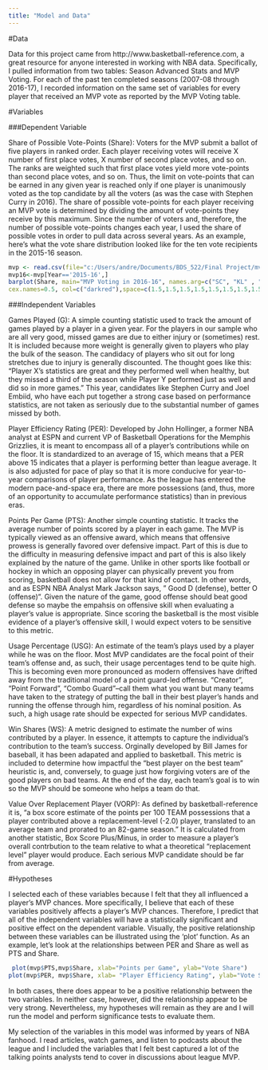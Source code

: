 ---
title: "Model and Data"
---

#Data

Data for this project came from http://www.basketball-reference.com, a great resource for anyone interested in working with NBA data. Specifically, I pulled information from two tables: Season Advanced Stats and MVP Voting. For each of the past ten completed seasons (2007-08 through 2016-17), I recorded information on the same set of variables for every player that received an MVP vote as reported by the MVP Voting table.


#Variables

###Dependent Variable

Share of Possible Vote-Points (Share): Voters for the MVP submit a ballot of five players in ranked order. Each player receiving votes will receive X number of first place votes, X number of second place votes, and so on. The ranks are weighted such that first place votes yield more vote-points than second place votes, and so on. Thus, the limit on vote-points that can be earned in any given year is reached only if one player is unanimously voted as the top candidate by all the voters (as was the case with Stephen Curry in 2016). 
The share of possible vote-points for each player receiving an MVP vote is determined by dividing the amount of vote-points they receive by this maximum. Since the number of voters and, therefore, the number of possible vote-points changes each year, I used the share of possible votes in order to pull data across several years. As an example, here's what the vote share distribution looked like for the ten vote recipients in the 2015-16 season.

```{r, echo=FALSE}
mvp <- read.csv(file="c:/Users/andre/Documents/BDS_522/Final Project/mvp voting final.csv")
mvp16<-mvp[Year=='2015-16',]
barplot(Share, main="MVP Voting in 2016-16", names.arg=c("SC", "KL" , "LJ" ,"RW" , "KD", "CP" , "DG" , "DL" , "JH", "KL" ), ylab=" Vote Share ", xlab="Candidates",  
cex.names=0.5, col=c("darkred"),space=c(1.5,1.5,1.5,1.5,1.5,1.5,1.5,1.5,1.5,1.5))
```

###Independent Variables

Games Played (G): A simple counting statistic used to track the amount of games played by a player in a given year. For the players in our sample who are all very good, missed games are due to either injury or (sometimes) rest. It is included because more weight is generally given to players who play the bulk of the season. The candidacy of players who sit out for long stretches due to injury is generally discounted. The thought goes like this: "Player X's statistics are great and they performed well when healthy, but they missed a third of the season while Player Y performed just as well and did so in more games." This year, candidates like Stephen Curry and Joel Embiid, who have each put together a strong case based on performance statistics, are not taken as seriously due to the substantial number of games missed by both.


Player Efficiency Rating (PER): Developed by John Hollinger, a former NBA analyst at ESPN and current VP of Basketball Operations for the Memphis Grizzlies, it is meant to encompass all of a player's contributions while on the floor. It is standardized to an average of 15, which means that a PER above 15 indicates that a player is performing better than league average. It is also adjusted for pace of play so that it is more conducive for year-to-year comparisons of player performance. As the league has entered the modern pace-and-space era, there are more possessions (and, thus, more of an opportunity to accumulate performance statistics) than in previous eras.


Points Per Game (PTS): Another simple counting statistic. It tracks the average number of points scored by a player in each game. The MVP is typically viewed as an offensive award, which means that offensive prowess is generally favored over defensive impact. Part of this is due to the difficulty in measuring defensive impact and part of this is also likely explained by the nature of the game. Unlike in other sports like football or hockey in which an opposing player can physically prevent you from scoring, basketball does not allow for that kind of contact. In other words, and as ESPN NBA Analyst Mark Jackson says, " Good D (defense), better O (offense)". Given the nature of the game, good offense should beat good defense so maybe the empahsis on offensive skill when evaluating a player's value is appropriate. Since scoring the basketball is the most visible evidence of a player's offensive skill, I would expect voters to be sensitive to this metric.


Usage Percentage (USG): An estimate of the team's plays used by a player while he was on the floor. Most MVP candidates are the focal point of their team's offense and, as such, their usage percentages tend to be quite high. This is becoming even more pronounced as modern offensives have drifted away from the traditional model of a point guard-led offense. "Creator", "Point Forward", "Combo Guard"--call them what you want but many teams have taken to the strategy of putting the ball in their best player's hands and running the offense through him, regardless of his nominal position. As such, a high usage rate should be expected for serious MVP candidates. 


Win Shares (WS): A metric designed to estimate the number of wins contributed by a player. In essence, it attempts to capture the individual's contribution to the team's success. Orginally developed by Bill James for baseball, it has been adapated and applied to basketball. This metric is included to determine how impactful the "best player on the best team" heuristic is, and, conversely, to guage just how forgiving voters are of the good players on bad teams. At the end of the day, each team's goal is to win so the MVP should be someone who helps a team do that. 


Value Over Replacement Player (VORP): As defined by basketball-reference it is, "a box score estimate of the points per 100 TEAM possessions that a player contributed above a replacement-level (-2.0) player, translated to an average team and prorated to an 82-game season." It is calculated from another statistic, Box Score Plus/Minus, in order to measure a player's overall contrbution to the team relative to what a theoretical "replacement level" player would produce. Each serious MVP candidate should be far from average.


#Hypotheses

I selected each of these variables because I felt that they all influenced a player's MVP chances. More specifically, I believe that each of these variables positively affects a player's MVP chances. Therefore, I predict that all of the independent variables will have a statistically significant and positive effect on the dependent variable. Visually, the positive relationship between these variables can be illustrated using the 'plot' function. As an example, let's look at the relationships between PER and Share as well as PTS and Share.

```{r, echo=FALSE}
 plot(mvp$PTS,mvp$Share, xlab="Points per Game", ylab="Vote Share")
plot(mvp$PER, mvp$Share, xlab= "Player Efficiency Rating", ylab="Vote Share")
```

In both cases, there does appear to be a positive relationship between the two variables. In neither case, however, did the relationship appear to be very strong. Nevertheless, my hypotheses will remain as they are and I will run the model and perform significance tests to evaluate them.

My selection of the variables in this model was informed by years of NBA fanhood. I read articles, watch games, and listen to podcasts about the league and I included the variables that I felt best captured a lot of the talking points analysts tend to cover in discussions about league MVP.